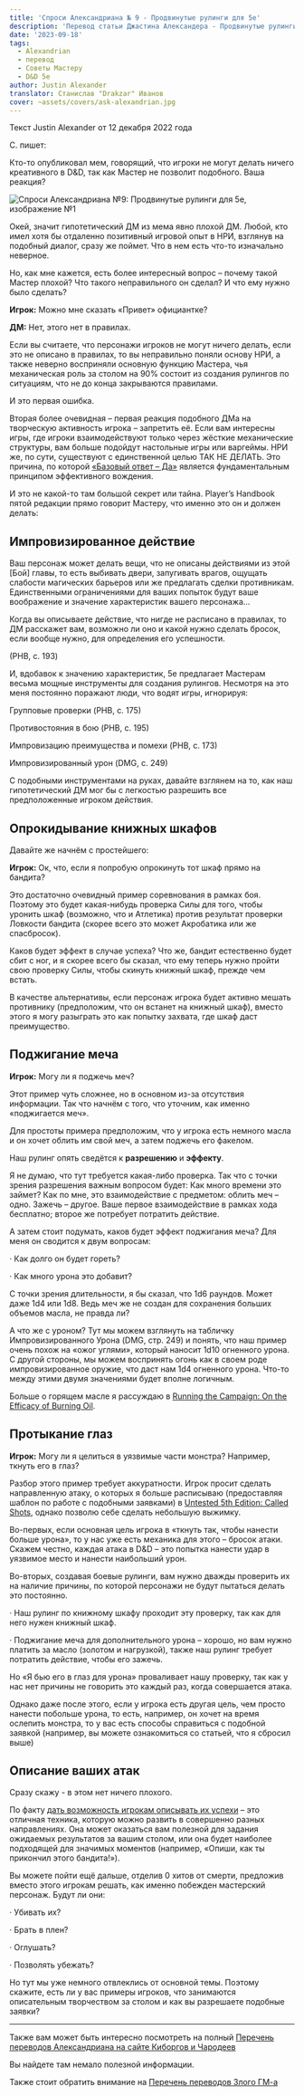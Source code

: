 ```yaml
---
title: 'Спроси Александриана № 9 - Продвинутые рулинги для 5е'
description: 'Перевод статьи Джастина Александера - Продвинутые рулинги для 5е'
date: '2023-09-18'
tags:
  - Alexandrian
  - перевод
  - Советы Мастеру
  - D&D 5e
author: Justin Alexander
translator: Станислав "Drakzar" Иванов
cover: ~assets/covers/ask-alexandrian.jpg
---
```


Текст Justin Alexander от 12 декабря 2022 года

C. пишет:

Кто-то опубликовал мем, говорящий, что игроки не могут делать ничего креативного в D&D, так как Мастер не позволит подобного. Ваша реакция?

![Спроси Александриана №9: Продвинутые рулинги для 5е, изображение №1](/images/alexandrian-ask9.jpg)

Окей, значит гипотетический ДМ из мема явно плохой ДМ. Любой, кто имел хотя бы отдаленно позитивный игровой опыт в НРИ, взглянув на подобный диалог, сразу же поймет. Что в нем есть что-то изначально неверное.

Но, как мне кажется, есть более интересный вопрос – почему такой Мастер плохой? Что такого неправильного он сделал? И что ему нужно было сделать?

**Игрок:** Можно мне сказать «Привет» официантке?

**ДМ:** Нет, этого нет в правилах.

Если вы считаете, что персонажи игроков не могут ничего делать, если это не описано в правилах, то вы неправильно поняли основу НРИ, а также неверно восприняли основную функцию Мастера, чья механическая роль за столом на 90% состоит из создания рулингов по ситуациям, что не до конца закрываются правилами.

И это первая ошибка.

Вторая более очевидная – первая реакция подобного ДМа на творческую активность игрока – запретить её. Если вам интересны игры, где игроки взаимодействуют только через жёсткие механические структуры, вам больше подойдут настольные игры или варгеймы. НРИ же, по сути, существуют с единственной целью ТАК НЕ ДЕЛАТЬ. Это причина, по которой [«Базовый ответ – Да»](/posts/translations/alexandrian-art-of-rulings-4) является фундаментальным принципом эффективного вождения.

И это не какой-то там большой секрет или тайна. Player’s Handbook пятой редакции прямо говорит Мастеру, что именно это он и должен делать:

## Импровизированное действие

Ваш персонаж может делать вещи, что не описаны действиями из этой [Бой] главы, то есть выбивать двери, запугивать врагов, ощущать слабости магических барьеров или же предлагать сделки противникам. Единственными ограничениями для ваших попыток будут ваше воображение и значение характеристик вашего персонажа…

Когда вы описываете действие, что нигде не расписано в правилах, то ДМ расскажет вам, возможно ли оно и какой нужно сделать бросок, если вообще нужно, для определения его успешности.

(PHB, с. 193)

И, вдобавок к значению характеристик, 5е предлагает Мастерам весьма мощные инструменты для создания рулингов. Несмотря на это меня постоянно поражают люди, что водят игры, игнорируя:

Групповые проверки (PHB, с. 175)

Противостояния в бою (PHB, с. 195)

Импровизацию преимущества и помехи (PHB, с. 173)

Импровизированный урон (DMG, с. 249)

С подобными инструментами на руках, давайте взглянем на то, как наш гипотетический ДМ мог бы с легкостью разрешить все предположенные игроком действия.

## Опрокидывание книжных шкафов

Давайте же начнём с простейшего:

**Игрок:** Ок, что, если я попробую опрокинуть тот шкаф прямо на бандита?

Это достаточно очевидный пример соревнования в рамках боя. Поэтому это будет какая-нибудь проверка Силы для того, чтобы уронить шкаф (возможно, что и Атлетика) против результат проверки Ловкости бандита (скорее всего это может Акробатика или же спасбросок).

Каков будет эффект в случае успеха? Что же, бандит естественно будет сбит с ног, и я скорее всего бы сказал, что ему теперь нужно пройти свою проверку Силы, чтобы скинуть книжный шкаф, прежде чем встать.

В качестве альтернативы, если персонаж игрока будет активно мешать противнику (предположим, что он встанет на книжный шкаф), вместо этого я могу разыграть это как попытку захвата, где шкаф даст преимущество.

## Поджигание меча

**Игрок:** Могу ли я поджечь меч?

Этот пример чуть сложнее, но в основном из-за отсутствия информации. Так что начнём с того, что уточним, как именно «поджигается меч».

Для простоты примера предположим, что у игрока есть немного масла и он хочет облить им свой меч, а затем поджечь его факелом.

Наш рулинг опять сведётся к **разрешению** и **эффекту**.

Я не думаю, что тут требуется какая-либо проверка. Так что с точки зрения разрешения важным вопросом будет: Как много времени это займет? Как по мне, это взаимодействие с предметом: облить меч – одно. Зажечь – другое. Ваше первое взаимодействие в рамках хода бесплатно; второе же потребует потратить действие.

А затем стоит подумать, каков будет эффект поджигания меча? Для меня он сводится к двум вопросам:

· Как долго он будет гореть?

· Как много урона это добавит?

С точки зрения длительности, я бы сказал, что 1d6 раундов. Может даже 1d4 или 1d8. Ведь меч же не создан для сохранения больших объемов масла, не правда ли?

А что же с уроном? Тут мы можем взглянуть на табличку Импровизированного Урона (DMG, стр. 249) и понять, что наш пример очень похож на «ожог углями», который наносит 1d10 огненного урона. С другой стороны, мы можем воспринять огонь как в своем роде импровизированное оружие, что даст нам 1d4 огненного урона. Что-то между этими двумя значениями будет вполне логичным.

Больше о горящем масле я рассуждаю в [Running the Campaign: On the Efficacy of Burning Oil](https://thealexandrian.net/wordpress/48307/roleplaying-games/ptolus-running-the-campaign-on-the-efficacy-of-burning-oil).

## Протыкание глаз

**Игрок:** Могу ли я целиться в уязвимые части монстра? Например, ткнуть его в глаз?

Разбор этого пример требует аккуратности. Игрок просит сделать направленную атаку, о которых я больше расписываю (предоставляя шаблон по работе с подобными заявками) в [Untested 5th Edition: Called Shots](https://thealexandrian.net/wordpress/44948/roleplaying-games/untested-5th-edition-called-shots), однако позволю себе сделать небольшую выжимку.

Во-первых, если основная цель игрока в «ткнуть так, чтобы нанести больше урона», то у нас уже есть механика для этого – бросок атаки. Скажем честно, каждая атака в D&D – это попытка нанести удар в уязвимое место и нанести наибольший урон.

Во-вторых, создавая боевые рулинги, вам нужно дважды проверить их на наличие причины, по которой персонажи не будут пытаться делать это постоянно.

· Наш рулинг по книжному шкафу проходит эту проверку, так как для него нужен книжный шкаф.

· Поджигание меча для дополнительного урона – хорошо, но вам нужно платить за масло (золотом и нагрузкой), также наш рулинг требует потратить действие, чтобы его зажечь.

Но «Я бью его в глаз для урона» проваливает нашу проверку, так как у нас нет причины не говорить это каждый раз, когда совершается атака.

Однако даже после этого, если у игрока есть другая цель, чем просто нанести побольше урона, то есть, например, он хочет на время ослепить монстра, то у вас есть способы справиться с подобной заявкой (например, вы можете ознакомиться со статьей, что я сбросил выше)

## Описание ваших атак

Сразу скажу - в этом нет ничего плохого.

По факту [дать возможность игрокам описывать их успехи](https://thealexandrian.net/wordpress/38466/roleplaying-games/art-of-rulings-part-9-narrating-outcome) – это отличная техника, которую можно развить в совершенно разных направлениях. Она может оказаться вам полезной для задания ожидаемых результатов за вашим столом, или она будет наиболее подходящей для значимых моментов (например, «Опиши, как ты прикончил этого бандита!»).

Вы можете пойти ещё дальше, отделив 0 хитов от смерти, предложив вместо этого игрокам решать, как именно побежден мастерский персонаж. Будут ли они:

· Убивать их?

· Брать в плен?

· Оглушать?

· Позволять убежать?

Но тут мы уже немного отвлеклись от основной темы. Поэтому скажите, есть ли у вас примеры игроков, что занимаются описательным творчеством за столом и как вы разрешаете подобные заявки?

---

Также вам может быть интересно посмотреть на полный
[Перечень переводов Александриана на сайте Киборгов и Чародеев](/posts/translations/alexandrian-index)

Вы найдете там немало полезной информации.

Также стоит обратить внимание на [Перечень переводов Злого ГМ-а](/posts/translations/angrygm-index)
